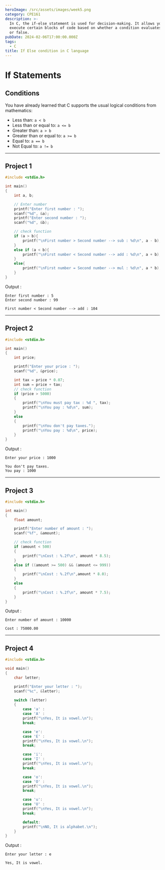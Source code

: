 ```yaml
---
heroImage: /src/assets/images/week5.png
category: CPE161
description: >-
  In C, the if-else statement is used for decision-making. It allows you to
  execute certain blocks of code based on whether a condition evaluates to true
  or false.
pubDate: 2024-02-06T17:00:00.000Z
tags:
  - C
title: If Else condition in C language
---
```


# If Statements

## Conditions

You have already learned that C supports the usual logical conditions from mathematics:

* Less than: `a < b`
* Less than or equal to: `a <= b`
* Greater than: `a > b`
* Greater than or equal to: `a >= b`
* Equal to: `a == b`
* Not Equal to: `a != b`

***

## Project 1

```c
#include <stdio.h>

int main()
{
    int a, b;

    // Enter number
    printf("Enter first number : ");
    scanf("%d", &a);
    printf("Enter second number : ");
    scanf("%d", &b);

    // check function
    if (a > b){
        printf("\nFirst number > Second number --> sub : %d\n", a - b);
    }
    else if (a < b){
        printf("\nFirst number < Second number --> add : %d\n", a + b);
    }
    else{
        printf("\nFirst number = Second number --> mul : %d\n", a * b);
    }
}
```

Output :

```plaintext
Enter first number : 5
Enter second number : 99

First number < Second number --> add : 104
```

***

## Project 2

```c
#include <stdio.h>

int main()
{
    int price;

    printf("Enter your price : ");
    scanf("%d", &price);

    int tax = price * 0.07;
    int sum = price + tax;
    // check function
    if (price > 5000)
    {
        printf("\nYou must pay tax : %d ", tax);
        printf("\nYou pay : %d\n", sum);
    }
    else
    {
        printf("\nYou don't pay taxes.");
        printf("\nYou pay : %d\n", price);
    }
}
```

Output :

```plaintext
Enter your price : 1000

You don't pay taxes.
You pay : 1000
```

***

## Project 3

```c
#include <stdio.h>

int main()
{
    float amount;

    printf("Enter number of amount : ");
    scanf("%f", &amount);

    // check function
    if (amount < 500)
    {
        printf("\nCost : %.2f\n", amount * 8.5);
    }
    else if ((amount >= 500) && (amount <= 999))
    {
        printf("\nCost : %.2f\n",amount * 8.0);
    }
    else
    {
        printf("\nCost : %.2f\n", amount * 7.5);
    }
}
```

Output :

```plaintext
Enter number of amount : 10000

Cost : 75000.00
```

***

## Project 4

```c
#include <stdio.h>

void main()
{
    char letter;

    printf("Enter your letter : ");
    scanf("%c", &letter);

    switch (letter)
    {
        case 'a' :
        case 'A' :
        printf("\nYes, It is vowel.\n");
        break;

        case 'e':
        case 'E' :
        printf("\nYes, It is vowel.\n");
        break;

        case 'i':
        case 'I' :
        printf("\nYes, It is vowel.\n");
        break;

        case 'o':
        case 'O' :
        printf("\nYes, It is vowel.\n");
        break;

        case 'u':
        case 'U' :
        printf("\nYes, It is vowel.\n");
        break;

        default:
        printf("\nNO, It is alphabet.\n");
    }
}
```

Output :

```plaintext
Enter your letter : e

Yes, It is vowel.
```
